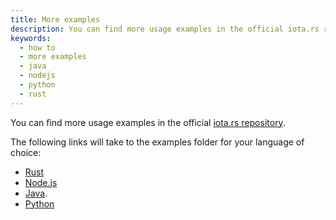 ```yaml
---
title: More examples
description: You can find more usage examples in the official iota.rs repository.
keywords:
  - how to
  - more examples
  - java
  - nodejs
  - python
  - rust
---
```


You can find more usage examples in the official [iota.rs repository](https://github.com/iotaledger/iota.rs/tree/develop/).

The following links will take to the examples folder for your language of choice:

- [Rust](https://github.com/iotaledger/iota.rs/tree/develop/examples)
- [Node.js](https://github.com/iotaledger/iota.rs/tree/develop/client/bindings/nodejs/examples)
- [Java](https://github.com/iotaledger/iota.rs/tree/develop/client/bindings/java/iota-client-java/examples).
- [Python](https://github.com/iotaledger/iota.rs/tree/develop/client/bindings/python/examples)
